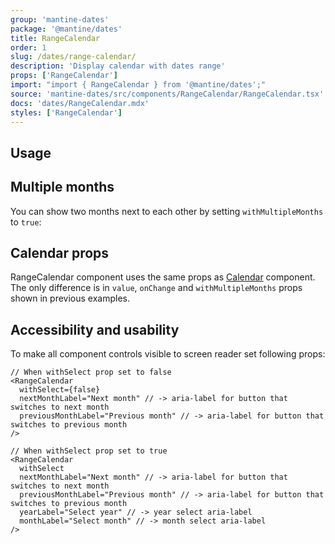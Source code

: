 ```yaml
---
group: 'mantine-dates'
package: '@mantine/dates'
title: RangeCalendar
order: 1
slug: /dates/range-calendar/
description: 'Display calendar with dates range'
props: ['RangeCalendar']
import: "import { RangeCalendar } from '@mantine/dates';"
source: 'mantine-dates/src/components/RangeCalendar/RangeCalendar.tsx'
docs: 'dates/RangeCalendar.mdx'
styles: ['RangeCalendar']
---
```



## Usage

<Demo data={RangeCalendarDemos.usage} />

## Multiple months

You can show two months next to each other by setting `withMultipleMonths` to `true`:

<Demo data={RangeCalendarDemos.multiMonth} />

## Calendar props

RangeCalendar component uses the same props as [Calendar](/dates/calendar/) component.
The only difference is in `value`, `onChange` and `withMultipleMonths` props shown in previous examples.

## Accessibility and usability

To make all component controls visible to screen reader set following props:

```tsx
// When withSelect prop set to false
<RangeCalendar
  withSelect={false}
  nextMonthLabel="Next month" // -> aria-label for button that switches to next month
  previousMonthLabel="Previous month" // -> aria-label for button that switches to previous month
/>

// When withSelect prop set to true
<RangeCalendar
  withSelect
  nextMonthLabel="Next month" // -> aria-label for button that switches to next month
  previousMonthLabel="Previous month" // -> aria-label for button that switches to previous month
  yearLabel="Select year" // -> year select aria-label
  monthLabel="Select month" // -> month select aria-label
/>
```
